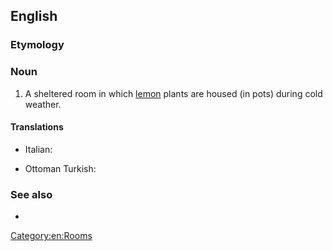 ==English==

===Etymology===
{{suffix|en|lemon|ary}}

===Noun===
{{en-noun}}

# A sheltered room in which [[lemon]] plants are housed (in pots) during cold weather.

====Translations====
{{trans-top|A room in which lemon plants are housed}}
* Italian: {{t|it|limonaia|f}}
{{trans-mid}}
* Ottoman Turkish: {{t|ota|لیمونلق|tr=limonluk}}
{{trans-bottom}}

===See also===
* {{l|en|orangery}}

[[Category:en:Rooms]]